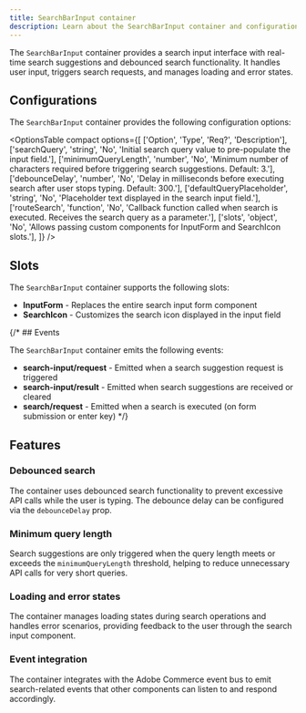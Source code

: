 ```yaml
---
title: SearchBarInput container
description: Learn about the SearchBarInput container and configurations for the Product Discovery drop-in component.
---
```



The `SearchBarInput` container provides a search input interface with real-time search suggestions and debounced search functionality. It handles user input, triggers search requests, and manages loading and error states.

## Configurations

The `SearchBarInput` container provides the following configuration options:

<OptionsTable
  compact
  options={[
    ['Option', 'Type', 'Req?', 'Description'],
    ['searchQuery', 'string', 'No', 'Initial search query value to pre-populate the input field.'],
    ['minimumQueryLength', 'number', 'No', 'Minimum number of characters required before triggering search suggestions. Default: 3.'],
    ['debounceDelay', 'number', 'No', 'Delay in milliseconds before executing search after user stops typing. Default: 300.'],
    ['defaultQueryPlaceholder', 'string', 'No', 'Placeholder text displayed in the search input field.'],
    ['routeSearch', 'function', 'No', 'Callback function called when search is executed. Receives the search query as a parameter.'],
    ['slots', 'object', 'No', 'Allows passing custom components for InputForm and SearchIcon slots.'],
  ]}
/>

## Slots

The `SearchBarInput` container supports the following slots:

* **InputForm** - Replaces the entire search input form component
* **SearchIcon** - Customizes the search icon displayed in the input field

{/* ## Events

The `SearchBarInput` container emits the following events:

* **search-input/request** - Emitted when a search suggestion request is triggered
* **search-input/result** - Emitted when search suggestions are received or cleared
* **search/request** - Emitted when a search is executed (on form submission or enter key) */}

## Features

### Debounced search

The container uses debounced search functionality to prevent excessive API calls while the user is typing. The debounce delay can be configured via the `debounceDelay` prop.

### Minimum query length

Search suggestions are only triggered when the query length meets or exceeds the `minimumQueryLength` threshold, helping to reduce unnecessary API calls for very short queries.

### Loading and error states

The container manages loading states during search operations and handles error scenarios, providing feedback to the user through the search input component.

### Event integration

The container integrates with the Adobe Commerce event bus to emit search-related events that other components can listen to and respond accordingly.